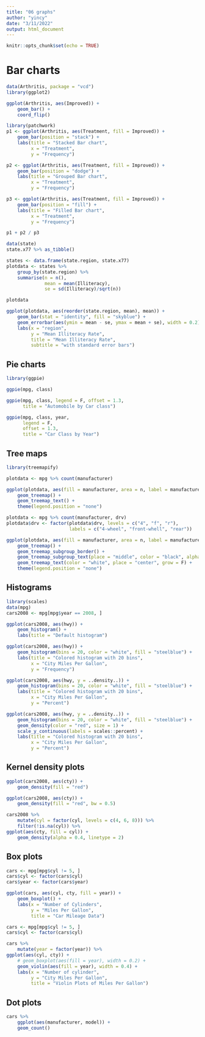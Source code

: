 ```yaml
---
title: "06 graphs"
author: "yincy"
date: "3/11/2022"
output: html_document
---
```


```r
knitr::opts_chunk$set(echo = TRUE)
```


# Bar charts
```r
data(Arthritis, package = "vcd")
library(ggplot2)

ggplot(Arthritis, aes(Improved)) + 
    geom_bar() +
    coord_flip()
```

```r
library(patchwork)
p1 <- ggplot(Arthritis, aes(Treatment, fill = Improved)) +
    geom_bar(position = "stack") +
    labs(title = "Stacked Bar chart", 
         x = "Treatment", 
         y = "Frequency")

p2 <- ggplot(Arthritis, aes(Treatment, fill = Improved)) +
    geom_bar(position = "dodge") +
    labs(title = "Grouped Bar chart", 
         x = "Treatment", 
         y = "Frequency")

p3 <- ggplot(Arthritis, aes(Treatment, fill = Improved)) +
    geom_bar(position = "fill") +
    labs(title = "Filled Bar chart", 
         x = "Treatment", 
         y = "Frequency")

p1 + p2 / p3
```


```r
data(state)
state.x77 %>% as_tibble()
```

```r
states <- data.frame(state.region, state.x77)
plotdata <- states %>% 
    group_by(state.region) %>% 
    summarise(n = n(), 
              mean = mean(Illiteracy), 
              se = sd(Illiteracy)/sqrt(n))

plotdata
```

```r
ggplot(plotdata, aes(reorder(state.region, mean), mean)) +
    geom_bar(stat = "identity", fill = "skyblue") +
    geom_errorbar(aes(ymin = mean - se, ymax = mean + se), width = 0.2) +
    labs(x = "region", 
         y = "Mean Illiteracy Rate", 
         title = "Mean Illiteracy Rate", 
         subtitle = "with standard error bars")
```



## Pie charts
```r
library(ggpie)

ggpie(mpg, class)

ggpie(mpg, class, legend = F, offset = 1.3, 
      title = "Automobile by Car class")

ggpie(mpg, class, year, 
      legend = F, 
      offset = 1.3, 
      title = "Car Class by Year")
```


## Tree maps
```r
library(treemapify)

plotdata <- mpg %>% count(manufacturer)

ggplot(plotdata, aes(fill = manufacturer, area = n, label = manufacturer)) +
    geom_treemap() +
    geom_treemap_text() +
    theme(legend.position = "none")
```


```r
plotdata <- mpg %>% count(manufacturer, drv)
plotdata$drv <- factor(plotdata$drv, levels = c("4", "f", "r"), 
                       labels = c("4-wheel", "front-whell", "rear"))

ggplot(plotdata, aes(fill = manufacturer, area = n, label = manufacturer, subgroup = drv)) +
    geom_treemap() +
    geom_treemap_subgroup_border() +
    geom_treemap_subgroup_text(place = "middle", color = "black", alpha = 0.5, grow = F) +
    geom_treemap_text(color = "white", place = "center", grow = F) +
    theme(legend.position = "none")
```


## Histograms
```r
library(scales)
data(mpg)
cars2008 <- mpg[mpg$year == 2008, ]

ggplot(cars2008, aes(hwy)) +
    geom_histogram() +
    labs(title = "Default histogram")

ggplot(cars2008, aes(hwy)) +
    geom_histogram(bins = 20, color = "white", fill = "steelblue") +
    labs(title = "Colored histogram with 20 bins", 
         x = "City Miles Per Gallon", 
         y = "Frequency")

ggplot(cars2008, aes(hwy, y = ..density..)) +
    geom_histogram(bins = 20, color = "white", fill = "steelblue") +
    labs(title = "Colored histogram with 20 bins", 
         x = "City Miles Per Gallon", 
         y = "Percent")

ggplot(cars2008, aes(hwy, y = ..density..)) +
    geom_histogram(bins = 20, color = "white", fill = "steelblue") +
    geom_density(color = "red", size = 1) +
    scale_y_continuous(labels = scales::percent) +
    labs(title = "Colored histogram with 20 bins", 
         x = "City Miles Per Gallon", 
         y = "Percent")
```


## Kernel density plots
```r
ggplot(cars2008, aes(cty)) +
    geom_density(fill = "red")

ggplot(cars2008, aes(cty)) +
    geom_density(fill = "red", bw = 0.5)
```

```r
cars2008 %>% 
    mutate(cyl = factor(cyl, levels = c(4, 6, 8))) %>% 
    filter(!is.na(cyl)) %>% 
ggplot(aes(cty, fill = cyl)) +
    geom_density(alpha = 0.4, linetype = 2)
```


## Box plots
```r
cars <- mpg[mpg$cyl != 5, ]
cars$cyl <- factor(cars$cyl)
cars$year <- factor(cars$year)

ggplot(cars, aes(cyl, cty, fill = year)) +
    geom_boxplot() +
    labs(x = "Number of Cylinders", 
         y = "Miles Per Gallon", 
         title = "Car Mileage Data")
```


```r
cars <- mpg[mpg$cyl != 5, ]
cars$cyl <- factor(cars$cyl)

cars %>% 
    mutate(year = factor(year)) %>% 
ggplot(aes(cyl, cty)) +
    # geom_boxplot(aes(fill = year), width = 0.2) +
    geom_violin(aes(fill = year), width = 0.4) +
    labs(x = "Number of cylinder", 
         y = "City Miles Per Gallon", 
         title = "Violin Plots of Miles Per Gallon")
```


## Dot plots
```r
cars %>% 
    ggplot(aes(manufacturer, model)) +
    geom_count()
```









